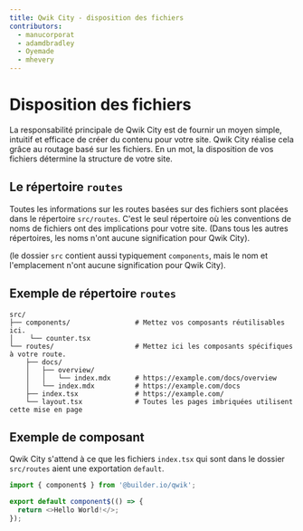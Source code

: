 ```yaml
---
title: Qwik City - disposition des fichiers
contributors:
  - manucorporat
  - adamdbradley
  - Oyemade
  - mhevery
---
```


# Disposition des fichiers

La responsabilité principale de Qwik City est de fournir un moyen simple, intuitif et efficace de créer du contenu pour votre site. Qwik City réalise cela grâce au routage basé sur les fichiers. En un mot, la disposition de vos fichiers détermine la structure de votre site.

## Le répertoire `routes`

Toutes les informations sur les routes basées sur des fichiers sont placées dans le répertoire `src/routes`. C'est le seul répertoire où les conventions de noms de fichiers ont des implications pour votre site. (Dans tous les autres répertoires, les noms n'ont aucune signification pour Qwik City).

(le dossier `src` contient aussi typiquement `components`, mais le nom et l'emplacement n'ont aucune signification pour Qwik City).

## Exemple de répertoire `routes`

```
src/
├── components/                # Mettez vos composants réutilisables ici.
│    └── counter.tsx
└── routes/                    # Mettez ici les composants spécifiques à votre route.
    ├── docs/
    │   ├── overview/
    │   │   └── index.mdx      # https://example.com/docs/overview
    │   └── index.mdx          # https://example.com/docs
    ├── index.tsx              # https://example.com/
    └── layout.tsx             # Toutes les pages imbriquées utilisent cette mise en page
```

## Exemple de composant

Qwik City s'attend à ce que les fichiers `index.tsx` qui sont dans le dossier `src/routes` aient une exportation `default`.

```typescript
import { component$ } from '@builder.io/qwik';

export default component$(() => {
  return <>Hello World!</>;
});
```
